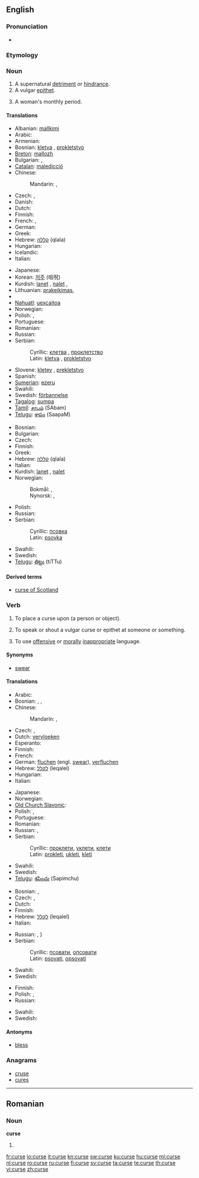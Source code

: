 {{wikipedia|dab=curse}}
==English==

===Pronunciation===
* {{audio|en-us-curse.ogg|Audio (US)}}
*: {{rhymes|ɜː(r)s}}

===Etymology===
{{etyl|ang}} {{term|curs|lang=ang}}
<!-- Is the following supposed to be the etymology for the menstrual sense?
“Courses” monthly flows - Bailey’s Dictionary 1761
-->

===Noun===
{{wikipedia}}
{{en-noun}}

# A supernatural [[detriment]] or [[hindrance]].
# A vulgar [[epithet]].
# {{British|slang}} A woman's monthly period.

====Translations====
{{trans-top|supernatural detriment}}
* Albanian: [[mallkimi]]
* Arabic: {{t|ar|لعنة|f|tr=lá`na}}
* Armenian: {{t+|hy|անեծք|tr=aneçk’}}
* Bosnian: [[kletva#Bosnian|kletva]] {{f}}, [[pokletstvo#Bosnian|prokletstvo]] {{n}}
* [[Breton]]: [[mallozh]]
* Bulgarian: {{t+|bg|клетва|f}}, {{t+|bg|проклятие|n}}
* [[Catalan]]: [[maledicció]]
* Chinese:
*: Mandarin: {{t|cmn|詛咒|sc=Hani}},  {{t|cmn|诅咒|tr=zǔzhòu|sc=Hani}}
* Czech: {{t-|cs|kletba|f}}, {{t-|cs|prokletí|n}}
* Danish: {{t-|da|forbandelse|m}}
* Dutch: {{t+|nl|vloek|m}}
* Finnish: {{t-|fi|kirous}}
* French: {{t-|fr|mauvais sort}}, {{t+|fr|malédiction}}
* German: {{t+|de|Fluch|m}}
* Greek: {{t+|el|κατάρα|f|tr=katára}}
* Hebrew: [[קללה]] (qlala) {{f}}
* Hungarian: {{t+|hu|átok}}
* Icelandic: {{t-|is|bölvun|f}}
* Italian: {{t+|it|maledizione|m}}
{{trans-mid}}
* Japanese: {{t-|ja|呪い|tr=のろい, noroi}}
* Korean: [[저주]] (咀呪)
* Kurdish: [[lanet]] {{f}}, [[nalet]] {{f}}, {{ku-Arab|[[جوێن]]}}
* Lithuanian: [[prakeikimas]],  {{t|lt|prakeiksmas|m|xs=Lithuanian}}
* {{trreq|Maltese}}
* [[Nahuatl]]: [[uexcaitoa]]
* Norwegian: {{t-|no|forbannelse|m}}
* Polish: {{t|pl|klątwa|f}},  {{t|pl|przekleństwo|n}}
* Portuguese: {{t+|pt|maldição|f}}
* Romanian: {{t-|ro|blestem|n}}
* Russian: {{t+|ru|проклятие|n|tr=prokljátije}}
* Serbian:
*: Cyrillic: [[клетва#Serbian|клетва]] {{f}}, [[проклетство#Serbian|проклетство]] {{n}}
*: Latin: [[kletva#Serbian|kletva]] {{f}}, [[prokletstvo#Serbian|prokletstvo]] {{n}}
* Slovene: [[kletev]] {{f}}, [[prekletstvo]] {{m}}
* Spanish: {{t-|es|maldición}}
* [[Sumerian]]: [[ezeru]]
* Swahili: {{t+|sw|laana|xs=Swahili}}
* Swedish: [[förbannelse]] {{c}}
* [[Tagalog]]: [[sumpa]]
* [[Tamil]]: [[சாபம்]] (SAbam)
* [[Telugu]]: [[శాపం]] (SaapaM)
{{trans-bottom}}

{{trans-top|vulgar epithet}}
* Bosnian: {{t-|bs|psovka|f}}
* Bulgarian: {{t+|bg|псувня|f}}
* Czech: {{t-|cs|nadávka|f}}
* Finnish: {{t-|fi|kirous}}
* Greek: {{t+|el|κατάρα|f|tr=katára}}
* Hebrew: [[קללה]] (qlala) {{f}}
* Italian: {{t+|it|imprecazione|f}}
* Kurdish: [[lanet]] {{f}}, [[nalet]] {{f}}
* Norwegian:
*: Bokmål: {{t-|no|ed|m}}, {{t-|no|banneord|n}}
*: Nynorsk: {{t-|nn|eid|m|xs=Norwegian Nynorsk}}, {{t-|nn|bannord|n|xs=Norwegian Nynorsk}}
{{trans-mid}}
* Polish: {{t|pl|przekleństwo|n}}
* Russian: {{t|ru|ругательство|n|tr=rugátel'stvo}}
* Serbian:
*: Cyrillic: [[псовка#Serbian|псовка]] {{f}}
*: Latin: [[psovka#Serbian|psovka]] {{f}}
* Swahili: {{t+|sw|laana|xs=Swahili}}
* Swedish: {{t+|sv|svordom|c}}
* [[Telugu]]: [[తిట్టు]] (tiTTu)
{{trans-bottom}}

====Derived terms====
* [[curse of Scotland]]

===Verb===
{{en-verb|curses|cursing|'''[[cursed]]''' ''or'' '''[[curst]]'''}}

# {{transitive}} To place a curse upon (a person or object).
# {{transitive}} To speak or shout a vulgar curse or epithet at someone or something.
# {{intransitive}} To use [[offensive]] or [[morally]] [[inappropriate]] language.

====Synonyms====
* {{sense|intransitive|use offensive language}} [[swear]]

====Translations====
{{trans-top|to make something cursed}}
* Arabic: {{t|ar|لعن|tr=lá`ana}}
* Bosnian: {{t-|bs|prokleti}}, {{t-|bs|ukleti}}, {{t-|bs|kleti}}
* Chinese:
*: Mandarin: {{t|cmn|詛咒|sc=Hani}},  {{t|cmn|诅咒|tr=zǔzhòu|sc=Hani}}
* Czech: {{t-|cs|proklít}}, {{t-|cs|proklínat}}
* Dutch: [[vervloeken]]
* Esperanto: {{t-|eo|malbeni|xs=Esperanto}}
* Finnish: {{t+|fi|kirota}}
* French: {{t+|fr|maudire}}
* German: [[fluchen]] (engl. [[swear]]), [[verfluchen]]
* Hebrew: [[לקלל]] (leqalel)
* Hungarian: {{t-|hu|átkozni}}
* Italian: {{t+|it|maledire}}
{{trans-mid}}
* Japanese: {{t|ja|呪う|tr=のろう, norou}}
* Norwegian: {{t-|no|forbanne}}
* [[Old Church Slavonic]]: {{tø|cu|клѧти|tr=klęti|sc=Cyrs}}
* Polish: {{qualifier|perf}} {{t|pl|przekląć}},  {{qualifier|imperf}} {{t|pl|przeklinać}}
* Portuguese: {{t+|pt|amaldiçoar}}
* Romanian: {{t+|ro|blestema}}
* Russian: {{t|ru|проклинать|tr=proklinát'}} {{impf}}, {{t|ru|проклясть|tr=prokljást'}} {{pf}}
* Serbian:
*: Cyrillic: [[проклети#Serbian|проклети]], [[уклети#Serbian|уклети]], [[клети#Serbian|клети]]
*: Latin: [[prokleti#Serbian|prokleti]], [[ukleti#Serbian|ukleti]], [[kleti#Serbian|kleti]]
* Swahili: {{t+|sw|laani|xs=Swahili}}
* Swedish: {{t+|sv|förbanna}}
* [[Telugu]]: [[శపించు]] (Sapimchu)
{{trans-bottom}}

{{trans-top|to speak a vulgar curse}}
* Bosnian: {{t-|bs|psovati}}, {{t-|bs|opsovati}}
* Czech: {{t-|cs|klít}}, {{t-|cs|nadávat}}
* Dutch: {{t-|nl|vloeken}}
* Finnish: {{t+|fi|kiroilla}}
* Hebrew: [[לקלל]] (leqalel)
* Italian: {{t-|it|imprecare}}
{{trans-mid}}
* Russian: {{t|ru|ругать|tr=rugát'}} {{impf}}, {{t|ru|обругать|tr=obrugát'}} {{pf}}}
* Serbian:
*: Cyrillic: [[псовати#Serbian|псовати]], [[опсовати#Serbian|опсовати]]
*: Latin: [[psovati#Serbian|psovati]], [[opsovati#Serbian|opsovati]]
* Swahili: {{t+|sw|laani|xs=Swahili}}
* Swedish: {{t+|sv|svära}}
{{trans-bottom}}

{{trans-top|use offensive language}}
* Finnish: {{t+|fi|kiroilla}}
* Polish: {{qualifier|imperf}} {{t+|pl|kląć}},  {{qualifier|perf}} {{t|pl|zakląć}}
* Russian: {{t|ru|ругаться|tr=rugát'sja}} {{impf}}
{{trans-mid}}
* Swahili: {{t+|sw|laani|xs=Swahili}}
* Swedish: {{t+|sv|svära}}
{{trans-bottom}}

====Antonyms====
* [[bless]]

===Anagrams===
* [[cruse]]
* [[cures]]

----

==Romanian==

===Noun===
'''curse''' {{f|p}}

# {{plural of|cursă|lang=Romanian}}

[[fr:curse]]
[[io:curse]]
[[it:curse]]
[[kn:curse]]
[[sw:curse]]
[[ku:curse]]
[[hu:curse]]
[[ml:curse]]
[[nl:curse]]
[[ro:curse]]
[[ru:curse]]
[[fi:curse]]
[[sv:curse]]
[[ta:curse]]
[[te:curse]]
[[th:curse]]
[[vi:curse]]
[[zh:curse]]